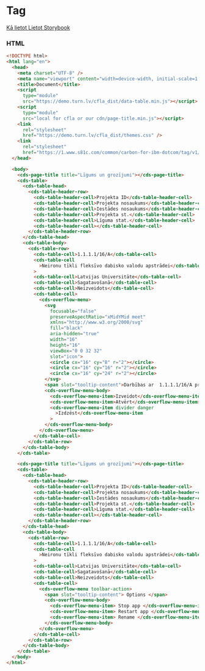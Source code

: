 
# Tag

[Kā lietot Lietot Storybook](https://github.com/turn-digital/cfla-how-to-use)


### HTML

```html
<!DOCTYPE html>
<html lang="en">
  <head>
    <meta charset="UTF-8" />
    <meta name="viewport" content="width=device-width, initial-scale=1.0" />
    <title>Document</title>
    <script
      type="module"
      src="https://demo.turn.lv/cfla_dist/data-table.min.js"></script>
    <script
      type="module"
      src="local for cfla or our cdn/page-title.min.js"></script>
    <link
      rel="stylesheet"
      href="https://demo.turn.lv/cfla_dist/themes.css" />
    <link
      rel="stylesheet"
      href="https://1.www.s81c.com/common/carbon-for-ibm-dotcom/tag/v1/latest/plex.css" />
  </head>

  <body>
    <cds-page-title title="Līgums un grozījumi"></cds-page-title>
    <cds-table>
      <cds-table-head>
        <cds-table-header-row>
          <cds-table-header-cell>Projekta ID</cds-table-header-cell>
          <cds-table-header-cell>Projekta nosaukums</cds-table-header-cell>
          <cds-table-header-cell>Iestādes nosaukums</cds-table-header-cell>
          <cds-table-header-cell>Projekta st.</cds-table-header-cell>
          <cds-table-header-cell>Līguma stat.</cds-table-header-cell>
          <cds-table-header-cell></cds-table-header-cell>
        </cds-table-header-row>
      </cds-table-head>
      <cds-table-body>
        <cds-table-row>
          <cds-table-cell>1.1.1.1/16/A</cds-table-cell>
          <cds-table-cell
            >Neironu tīkli fleksīvo dabisko valodu apstrādei</cds-table-cell
          >
          <cds-table-cell>Latvijas Universitāte</cds-table-cell>
          <cds-table-cell>Sagatavošanā</cds-table-cell>
          <cds-table-cell>Neizveidots</cds-table-cell>
          <cds-table-cell>
            <cds-overflow-menu>
              <svg
                focusable="false"
                preserveAspectRatio="xMidYMid meet"
                xmlns="http://www.w3.org/2000/svg"
                fill="black"
                aria-hidden="true"
                width="16"
                height="16"
                viewBox="0 0 32 32"
                slot="icon">
                <circle cx="16" cy="8" r="2"></circle>
                <circle cx="16" cy="16" r="2"></circle>
                <circle cx="16" cy="24" r="2"></circle>
              </svg>
              <span slot="tooltip-content">Darbības ar  1.1.1.1/16/A projektu</span>
              <cds-overflow-menu-body>
                <cds-overflow-menu-item>Izveidot</cds-overflow-menu-item>
                <cds-overflow-menu-item>Atvērt</cds-overflow-menu-item>
                <cds-overflow-menu-item divider danger
                  >Izdzēst</cds-overflow-menu-item
                >
              </cds-overflow-menu-body>
            </cds-overflow-menu>
          </cds-table-cell>
        </cds-table-row>
      </cds-table-body>
    </cds-table>

    <cds-page-title title="Līgums un grozījumi"></cds-page-title>
    <cds-table>
      <cds-table-head>
        <cds-table-header-row>
          <cds-table-header-cell>Projekta ID</cds-table-header-cell>
          <cds-table-header-cell>Projekta nosaukums</cds-table-header-cell>
          <cds-table-header-cell>Iestādes nosaukums</cds-table-header-cell>
          <cds-table-header-cell>Projekta st.</cds-table-header-cell>
          <cds-table-header-cell>Līguma stat.</cds-table-header-cell>
          <cds-table-header-cell></cds-table-header-cell>
        </cds-table-header-row>
      </cds-table-head>
      <cds-table-body>
        <cds-table-row>
          <cds-table-cell>1.1.1.1/16/A</cds-table-cell>
          <cds-table-cell
            >Neironu tīkli fleksīvo dabisko valodu apstrādei</cds-table-cell
          >
          <cds-table-cell>Latvijas Universitāte</cds-table-cell>
          <cds-table-cell>Sagatavošanā</cds-table-cell>
          <cds-table-cell>Neizveidots</cds-table-cell>
          <cds-table-cell>
            <cds-overflow-menu toolbar-action>
              <span slot="tooltip-content"> Options </span>
              <cds-overflow-menu-body>
                <cds-overflow-menu-item> Stop app </cds-overflow-menu-item>
                <cds-overflow-menu-item> Restart app </cds-overflow-menu-item>
                <cds-overflow-menu-item> Rename </cds-overflow-menu-item>
              </cds-overflow-menu-body>
            </cds-overflow-menu>
          </cds-table-cell>
        </cds-table-row>
      </cds-table-body>
    </cds-table>
  </body>
</html>
```
